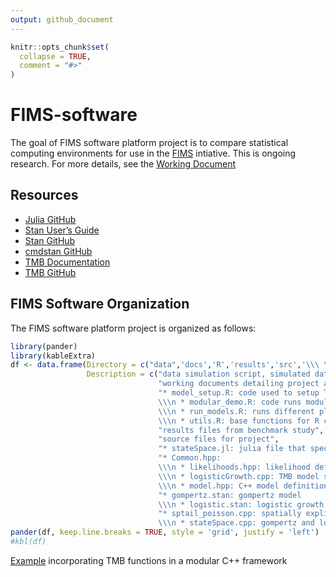 ```yaml
---
output: github_document
---
```


<!-- README.md is generated from README.Rmd. Please edit that file -->

```r
knitr::opts_chunk$set(
  collapse = TRUE,
  comment = "#>"
)
```

# FIMS-software

<!-- badges: start -->
<!-- badges: end -->

The goal of FIMS software platform project is to compare statistical computing environments for use in the [FIMS](https://www.fisheries.noaa.gov/national/population-assessments/fisheries-integrated-modeling-system) intiative. This is ongoing research. For more details, see the [Working Document](https://andrea-havron-noaa.github.io/FIMS-software/docs/FIMS-software-exploratory-analysis.html)

## Resources
* [Julia GitHub](https://github.com/JuliaLang/julia)
* [Stan User's Guide](https://mc-stan.org/docs/2_19/stan-users-guide/)
* [Stan GitHub](https://github.com/stan-dev/stan)
* [cmdstan GitHub](https://github.com/stan-dev/stan)
* [TMB Documentation](https://kaskr.github.io/adcomp/_book/Introduction.html)
* [TMB GitHub](https://github.com/kaskr/adcomp)


## FIMS Software Organization
The FIMS software platform project is organized as follows:

```r
library(pander)
library(kableExtra)
df <- data.frame(Directory = c("data",'docs','R','results','src','\\\ \\\ src/julia', '\\\ \\\ src/Rcpp', '\\\ \\\ src/stan', '\\\ \\\ src/tmb'),
                 Description = c("data simulation script, simulated data files, and initial values files",
                                 "working documents detailing project and results",
                                 "* model_setup.R: code used to setup TMB and Stan models
                                 \\\n * modular_demo.R: code runs modular example of passing C++ code to different platforms
                                 \\\n * run_models.R: runs different platforms for benchmark study excluding julia
                                 \\\n * utils.R: base functions for R code",
                                 "results files from benchmark study",
                                 "source files for project",
                                 "* stateSpace.jl: julia file that specifies and run gompertz and logistic models",
                                 "* Common.hpp:
                                 \\\n * likelihoods.hpp: likelihood definitions
                                 \\\n * logisticGrowth.cpp: TMB model specification
                                 \\\n * model.hpp: C++ model definitions",
                                 "* gompertz.stan: gompertz model
                                 \\\n * logistic.stan: logistic growth model",
                                 "* sptail_poisson.cpp: spatially explicit Poisson model
                                 \\\n * stateSpace.cpp: gompertz and logistic growth model"))
pander(df, keep.line.breaks = TRUE, style = 'grid', justify = 'left')
#kbl(df)
```

[Example](https://andrea-havron-noaa.github.io/FIMS-software/docs/ar1xar1.html) incorporating TMB functions in a modular C++ framework

